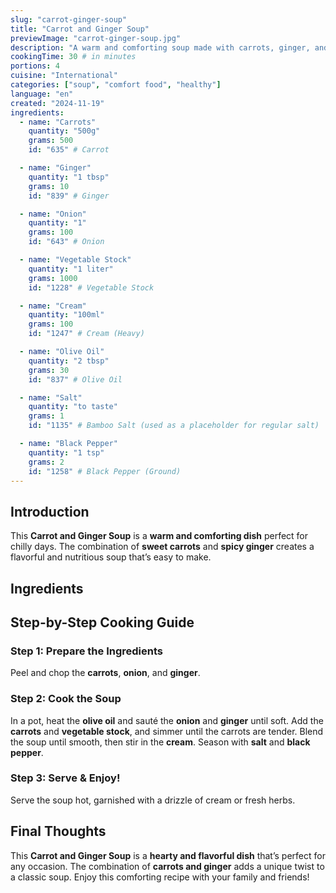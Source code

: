 ```yaml
---
slug: "carrot-ginger-soup"
title: "Carrot and Ginger Soup"
previewImage: "carrot-ginger-soup.jpg"
description: "A warm and comforting soup made with carrots, ginger, and a touch of cream."
cookingTime: 30 # in minutes
portions: 4
cuisine: "International"
categories: ["soup", "comfort food", "healthy"]
language: "en"
created: "2024-11-19"
ingredients:
  - name: "Carrots"
    quantity: "500g"
    grams: 500
    id: "635" # Carrot

  - name: "Ginger"
    quantity: "1 tbsp"
    grams: 10
    id: "839" # Ginger

  - name: "Onion"
    quantity: "1"
    grams: 100
    id: "643" # Onion

  - name: "Vegetable Stock"
    quantity: "1 liter"
    grams: 1000
    id: "1228" # Vegetable Stock

  - name: "Cream"
    quantity: "100ml"
    grams: 100
    id: "1247" # Cream (Heavy)

  - name: "Olive Oil"
    quantity: "2 tbsp"
    grams: 30
    id: "837" # Olive Oil

  - name: "Salt"
    quantity: "to taste"
    grams: 1
    id: "1135" # Bamboo Salt (used as a placeholder for regular salt)

  - name: "Black Pepper"
    quantity: "1 tsp"
    grams: 2
    id: "1258" # Black Pepper (Ground)
---
```



## Introduction

This **Carrot and Ginger Soup** is a **warm and comforting dish** perfect for chilly days. The combination of **sweet carrots** and **spicy ginger** creates a flavorful and nutritious soup that’s easy to make.

## Ingredients

<IngredientsList
  ingredients={frontmatter.ingredients}
  portions={frontmatter.portions}
/>

## Step-by-Step Cooking Guide

### Step 1: Prepare the Ingredients

Peel and chop the **carrots**, **onion**, and **ginger**.

<CookingStep action="cutting-vegetables-carrot-onion-ginger" />

### Step 2: Cook the Soup

In a pot, heat the **olive oil** and sauté the **onion** and **ginger** until soft. Add the **carrots** and **vegetable stock**, and simmer until the carrots are tender. Blend the soup until smooth, then stir in the **cream**. Season with **salt** and **black pepper**.

<CookingStep action="stirring-soupPot-curry-soup" />

### Step 3: Serve & Enjoy!

Serve the soup hot, garnished with a drizzle of cream or fresh herbs.

## Final Thoughts

This **Carrot and Ginger Soup** is a **hearty and flavorful dish** that’s perfect for any occasion. The combination of **carrots and ginger** adds a unique twist to a classic soup. Enjoy this comforting recipe with your family and friends!

<NutritionFacts ingredients={frontmatter.ingredients} />
